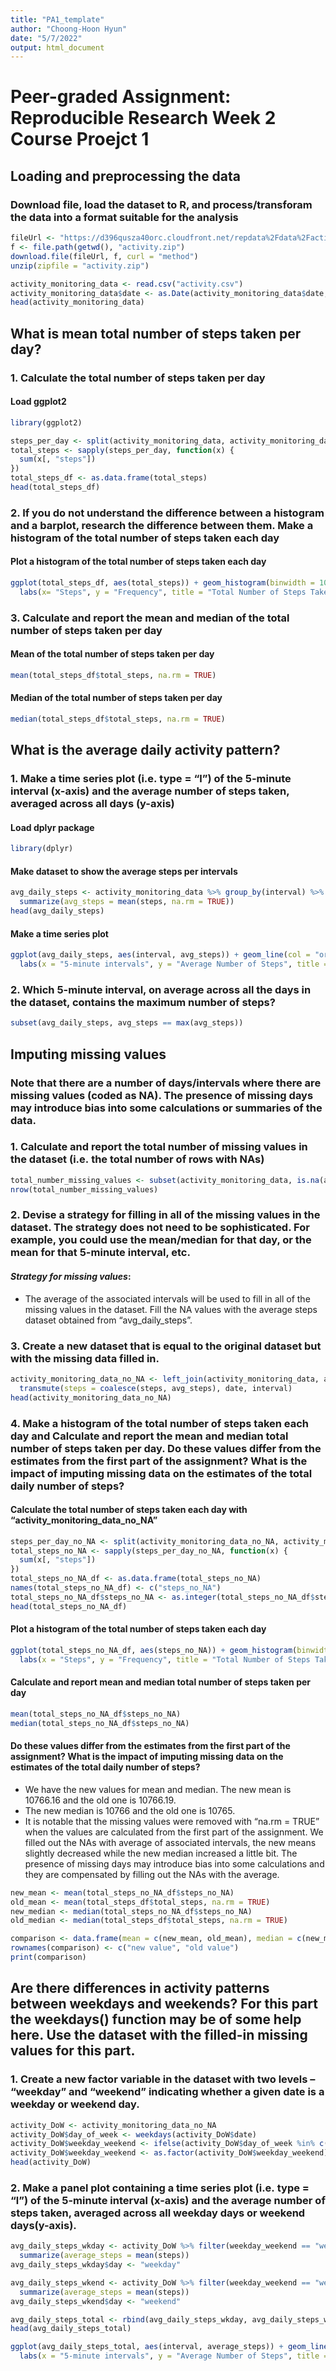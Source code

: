 ```yaml
---
title: "PA1_template"
author: "Choong-Hoon Hyun"
date: "5/7/2022"
output: html_document
---
```

# Peer-graded Assignment: Reproducible Research Week 2 Course Proejct 1

## Loading and preprocessing the data 

### Download file, load the dataset to R, and process/transforam the data into a format suitable for the analysis
```r
fileUrl <- "https://d396qusza40orc.cloudfront.net/repdata%2Fdata%2Factivity.zip"
f <- file.path(getwd(), "activity.zip")
download.file(fileUrl, f, curl = "method")
unzip(zipfile = "activity.zip")

activity_monitoring_data <- read.csv("activity.csv")
activity_monitoring_data$date <- as.Date(activity_monitoring_data$date, "%Y-%m-%d")
head(activity_monitoring_data)
```

## What is mean total number of steps taken per day?

###  1. Calculate the total number of steps taken per day
#### Load ggplot2
```r
library(ggplot2)
```

```r
steps_per_day <- split(activity_monitoring_data, activity_monitoring_data$date)
total_steps <- sapply(steps_per_day, function(x) {
  sum(x[, "steps"])
})
total_steps_df <- as.data.frame(total_steps)
head(total_steps_df)
```
### 2. If you do not understand the difference between a histogram and a barplot, research the difference between them. Make a histogram of the total number of steps taken each day
#### Plot a histogram of the total number of steps taken each day
```r
ggplot(total_steps_df, aes(total_steps)) + geom_histogram(binwidth = 1000, fill = "white", col = "blue") +
  labs(x= "Steps", y = "Frequency", title = "Total Number of Steps Taken each Day (Histogram)")
```

### 3. Calculate and report the mean and median of the total number of steps taken per day
#### Mean of the total number of steps taken per day
```r
mean(total_steps_df$total_steps, na.rm = TRUE)
```

#### Median of the total number of steps taken per day
```r
median(total_steps_df$total_steps, na.rm = TRUE)
```

## What is the average daily activity pattern?

### 1. Make a time series plot (i.e. type = "l") of the 5-minute interval (x-axis) and the average number of steps taken, averaged across all days (y-axis)  
#### Load dplyr package
```r
library(dplyr)
```

#### Make dataset to show the average steps per intervals
```r
avg_daily_steps <- activity_monitoring_data %>% group_by(interval) %>%
  summarize(avg_steps = mean(steps, na.rm = TRUE))
head(avg_daily_steps)
```

#### Make a time series plot
```r
ggplot(avg_daily_steps, aes(interval, avg_steps)) + geom_line(col = "orange") + 
  labs(x = "5-minute intervals", y = "Average Number of Steps", title = "Average Daily Steps Across All Days")
```
  
### 2. Which 5-minute interval, on average across all the days in the dataset, contains the maximum number of steps?
```r
subset(avg_daily_steps, avg_steps == max(avg_steps))
```

## Imputing missing values
### Note that there are a number of days/intervals where there are missing values (coded as NA). The presence of missing days may introduce bias into some calculations or summaries of the data.

### 1. Calculate and report the total number of missing values in the dataset (i.e. the total number of rows with NAs)
```r
total_number_missing_values <- subset(activity_monitoring_data, is.na(activity_monitoring_data))
nrow(total_number_missing_values)
```

### 2. Devise a strategy for filling in all of the missing values in the dataset. The strategy does not need to be sophisticated. For example, you could use the mean/median for that day, or the mean for that 5-minute interval, etc.  

#### *Strategy for missing values*: 
* The average of the associated intervals will be used to fill in all of the missing values in the dataset. Fill the NA values with the average steps dataset obtained from "avg_daily_steps".

### 3. Create a new dataset that is equal to the original dataset but with the missing data filled in.
```r
activity_monitoring_data_no_NA <- left_join(activity_monitoring_data, avg_daily_steps, by = "interval") %>%
  transmute(steps = coalesce(steps, avg_steps), date, interval) 
head(activity_monitoring_data_no_NA)
```

### 4. Make a histogram of the total number of steps taken each day and Calculate and report the mean and median total number of steps taken per day. Do these values differ from the estimates from the first part of the assignment? What is the impact of imputing missing data on the estimates of the total daily number of steps?

#### Calculate the total number of steps taken each day with "activity_monitoring_data_no_NA"
```r
steps_per_day_no_NA <- split(activity_monitoring_data_no_NA, activity_monitoring_data_no_NA$date)
total_steps_no_NA <- sapply(steps_per_day_no_NA, function(x) {
  sum(x[, "steps"])
})
total_steps_no_NA_df <- as.data.frame(total_steps_no_NA)
names(total_steps_no_NA_df) <- c("steps_no_NA")
total_steps_no_NA_df$steps_no_NA <- as.integer(total_steps_no_NA_df$steps_no_NA)
head(total_steps_no_NA_df)
```

#### Plot a histogram of the total number of steps taken each day
```r
ggplot(total_steps_no_NA_df, aes(steps_no_NA)) + geom_histogram(binwidth = 1000, fill = "white", col = "red") +
  labs(x = "Steps", y = "Frequency", title = "Total Number of Steps Taken each Day w/o NAs (Histogram)")
```

#### Calculate and report mean and median total number of steps taken per day
```r
mean(total_steps_no_NA_df$steps_no_NA)
median(total_steps_no_NA_df$steps_no_NA)
```

#### Do these values differ from the estimates from the first part of the assignment? What is the impact of imputing missing data on the estimates of the total daily number of steps?

* We have the new values for mean and median. The new mean is 10766.16 and the old one is 10766.19. 
* The new median is 10766 and the old one is 10765. 
* It is notable that the missing values were removed with "na.rm = TRUE" when the values are calculated from the first part of the assignment. We filled out the NAs with average of associated intervals, the new means slightly decreased while the new median increased a little bit. The presence of missing days may introduce bias into some calculations and they are compensated by filling out the NAs with the average.
```r
new_mean <- mean(total_steps_no_NA_df$steps_no_NA)
old_mean <- mean(total_steps_df$total_steps, na.rm = TRUE)
new_median <- median(total_steps_no_NA_df$steps_no_NA)
old_median <- median(total_steps_df$total_steps, na.rm = TRUE)

comparison <- data.frame(mean = c(new_mean, old_mean), median = c(new_median, old_median)) 
rownames(comparison) <- c("new value", "old value")
print(comparison)
```

## Are there differences in activity patterns between weekdays and weekends? For this part the weekdays() function may be of some help here. Use the dataset with the filled-in missing values for this part.

### 1. Create a new factor variable in the dataset with two levels – “weekday” and “weekend” indicating whether a given date is a weekday or weekend day.
```r
activity_DoW <- activity_monitoring_data_no_NA
activity_DoW$day_of_week <- weekdays(activity_DoW$date)
activity_DoW$weekday_weekend <- ifelse(activity_DoW$day_of_week %in% c("Saturday", "Sunday"), "weekend", "weekday")
activity_DoW$weekday_weekend <- as.factor(activity_DoW$weekday_weekend)
head(activity_DoW)
```

### 2. Make a panel plot containing a time series plot (i.e. type = "l") of the 5-minute interval (x-axis) and the average number of steps taken, averaged across all weekday days or weekend days(y-axis). 
```r
avg_daily_steps_wkday <- activity_DoW %>% filter(weekday_weekend == "weekday") %>% group_by(interval) %>%
  summarize(average_steps = mean(steps)) 
avg_daily_steps_wkday$day <- "weekday"

avg_daily_steps_wkend <- activity_DoW %>% filter(weekday_weekend == "weekend") %>% group_by(interval) %>%
  summarize(average_steps = mean(steps))
avg_daily_steps_wkend$day <- "weekend"

avg_daily_steps_total <- rbind(avg_daily_steps_wkday, avg_daily_steps_wkend)
head(avg_daily_steps_total)
```
```r
ggplot(avg_daily_steps_total, aes(interval, average_steps)) + geom_line(aes(color = day)) + facet_grid(rows = vars(day)) + 
  labs(x = "5-minute intervals", y = "Average Number of Steps", title = "Average Daily Steps Across All weekdays or weekends")
```
